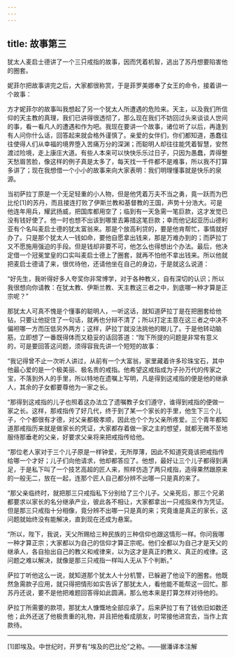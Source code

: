 ```yaml
---
---
---
```

title: 故事第三
---

犹太人麦启士德讲了一个三只戒指的故事，因而凭着机智，逃出了苏丹想要陷害他的圈套。



妮菲尔把故事讲完之后，大家都很称赏，于是菲罗美娜奉了女王的命令，接着讲一个故事：

方才妮菲尔的故事叫我想起了另一个犹太人所遭遇的危险来。天主，以及我们所信仰的天主教的真理，我们已讲得很透彻了，那么现在我们不妨回过头来谈谈人世间的事，看一看凡人的遭遇和作为吧。我现在要讲一个故事，诸位听了以后，再逢到有人问你什么话，回答起来就会格外谨慎了。亲爱的女伴们，你们都知道，愚蠢往往使得人们从幸福的境界堕入苦痛万分的深渊；而聪明人却往往能凭着智慧，安然渡过险境，走上康庄大道。有些人本来可以快快乐乐过日子，只因为愚蠢，弄得整天愁眉苦脸，像这样的例子真是太多了，每天找一千件都不是难事，所以我不打算多讲了；现在我想借一个小小的故事来向大家表明：我们明理懂事就是快乐的泉源。

当初萨拉丁原是一个无足轻重的小人物，但是他凭着万夫不当之勇，竟一跃而为巴比伦[1]的苏丹，而且接连打败了伊斯兰教和基督教的王国，声势十分浩大。可是他连年用兵，耀武扬威，把国库都用空了；临到有一天急需一笔巨款，这才发觉已没有钱好使了。他一时也想不出该到哪里去筹措这笔巨款；幸而他记起亚历山德利亚有个名叫麦启士德的犹太富翁来。那是个放高利贷的，要是他肯帮忙，事情就好办了。只是那个犹太人一钱如命，要他自愿拿出钱来，那是万难办到的；而萨拉丁又不愿施用强迫的手段。但是钱却非要不可，他怎么也得想出个办法。最后，他决定借一个冠冕堂皇的口实叫麦启士德上了圈套，就再不怕他不拿出钱来。所以他就把麦启士德请了来，很优待他，还请他坐在自己的身边，于是就这么说道：

“好先生，我听得好多人夸奖你非常博学，对于各种教义，自有深切的认识；所以我很想向你请教：在犹太教、伊斯兰教、天主教这三者之中，到底哪一种才算是正宗呢？”

那犹太人可真不愧是个懂事的聪明人，一听这话，就知道萨拉丁是在把圈套给他钻，只要让他捉住了一句话，就再也分辩不清了；所以打定主意在这三者之中决不偏袒哪一方而压低另外两方；这样，萨拉丁就没法挑他的眼儿了。于是他转动脑筋，立即想了一番既得体而又稳妥的话回答道：“陛下所提的问题是非常有意义的，可是要回答这问题，须得容我先讲一个短短的故事：

“我记得曾不止一次听人讲过，从前有一个大富翁，家里藏着许多珍珠宝石，其中他最心爱的是一个极美丽、极名贵的戒指。他希望这戒指成为子孙万代的传家之宝，不落到外人的手里，所以特地在遗嘱上写明，凡是得到这戒指的便是他的继承人，其余的子女都要尊他为一家之长。

“那得到这戒指的儿子也照着这办法立了遗嘱教子女们遵守，谁得到戒指的便做一家之长。这样，那戒指传了好几代，终于到了某一个家长的手里，他生下三个儿子，个个都很有才德，对父亲都极孝顺，因此也个个为父亲所疼爱。三个青年都知道那戒指历来就是做家长的凭证，大家都存着做一家之主的想望，就都无微不至地服侍那垂老的父亲，好要求父亲将来把戒指传给他。

“那位老人家对于三个儿子原是一样钟爱，无所厚薄，因此不知道究竟该把戒指传给哪一个才好；儿子们向他请求，他却都答应了。他想，最好让三个儿子都得到满足，于是私下叫了一个技艺高超的匠人来，照样仿造了两只戒指，造得果然跟原来的一般无二，放在一起，连那个匠人自己都分辨不出哪一只是真的来了。

“那父亲临终时，就把那三只戒指私下分别给了三个儿子。父亲死后，那三个兄弟都要求以家长的名分继承产业，彼此各不相让，大家都拿出一只戒指来作为凭证。但是那三只戒指十分相像，竟分辨不出哪一只是真的来；究竟谁是真正的家长，这问题就始终没有能解决，直到现在还成为悬案。

“所以，陛下，我说，天父所赐给三种民族的三种信仰也跟这情形一样。你问我哪一种才算正宗；大家都以为自己的信仰才算正宗呢。他们全都以为自己才是天父的继承人，各自抬出自己的教义和戒律来，以为这才是真正的教义、真正的戒律。这问题之难以解决，就像是那三只戒指一样叫人无从下个判断。”

萨拉丁听他这么一说，就知道那个犹太人十分机警，已躲避了他设下的圈套。他既然急需款子应用，就只得把情形如实告诉了那犹太人，看他能不能帮这一回忙。那苏丹还说，要不是他把难题回答得如此圆满，那么他本来是打算怎样对待他的。

萨拉丁所需要的款项，那犹太人慷慨地全部应承了。后来萨拉丁有了钱依旧如数还他；此外还送了他极贵重的礼物，并且把他看成朋友，时常接他进宫去，当作上宾款待。



* * *



[1]即埃及。中世纪时，开罗有“埃及的巴比伦”之称。——据潘译本注解
